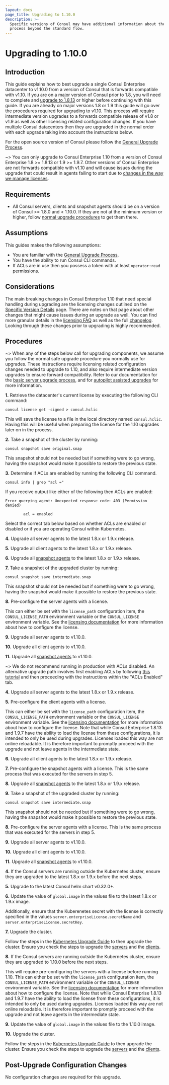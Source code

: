 ```yaml
---
layout: docs
page_title: Upgrading to 1.10.0
description: >-
  Specific versions of Consul may have additional information about the upgrade
  process beyond the standard flow.
---
```


# Upgrading to 1.10.0

<EnterpriseAlert />

## Introduction

This guide explains how to best upgrade a single Consul Enterprise datacenter to v1.10.0
from a version of Consul that is forwards compatible with v1.10. If you are on a major 
version of Consul prior to 1.8, you will need to complete and [upgrade to 1.8.13](/docs/upgrading/instructions) 
or higher before continuing with this guide. If you are already on major versions 1.8 or 1.9
this guide will go over the procedures required for upgrading to v1.10. This process
will require intermediate version upgrades to a forwards compatible release of v1.8 or v1.9
as well as other licensing related configuration changes. If you have multiple Consul datacenters
then they are upgraded in the normal order with each upgrade taking into account the instructions below.

For the open source version of Consul please follow the 
[General Upgrade Process](/docs/upgrading/instructions/general-process).

~> You can only upgrade to Consul Enterprise 1.10 from a version of Consul Enterprise 
1.8 >= 1.8.13 or 1.9 >= 1.9.7. Other versions of Consul Enterprise are not forwards
compatible with v1.10 and will cause issues during the upgrade that could result in
agents failing to start due to [changes in the way we manage licenses](/docs/enterprise/license/faq).

## Requirements

- All Consul servers, clients and snapshot agents should be on a version of Consul >= 1.8.0 and < 1.10.0. If
  they are not at the minimum version or higher, follow [normal upgrade procedures](/docs/upgrading) to get them there.

## Assumptions

This guides makes the following assumptions:

- You are familiar with the [General Upgrade Process](/docs/upgrading/instructions/general-process).
- You have the ability to run Consul CLI commands. 
- If ACLs are in use then you possess a token with at least `operator:read` permissions.

## Considerations

The main breaking changes in Consul Enterprise 1.10 that need special handling during upgrading are
the licensing changes outlined on the [Specific Version Details](/docs/upgrading/upgrade-specific#consul-1-10-0)
page. There are notes on that page about other changes that might cause issues during an upgrade as well.
You can find more granular details in the [licensing FAQ](/docs/enterprise/license/faq) as well as the full 
[changelog](https://github.com/hashicorp/consul/blob/master/CHANGELOG.md#1100-june-22-2021).
Looking through these changes prior to upgrading is highly recommended.

## Procedures

~> When any of the steps below call for upgrading components, we assume you follow the normal safe upgrade
procedure you normally use for upgrades. These instructions require licensing related configuration changes
needed to upgrade to 1.10, and also require intermediate version upgrades to ensure forward compatibility. 
Refer to our documentation for the [basic server upgrade process](/docs/upgrading/instructions/general-process), 
and for [autopilot assisted upgrades](https://learn.hashicorp.com/tutorials/consul/upgrade-automation)
for more information.

**1.** Retrieve the datacenter's current license by executing the following CLI command:

```shell
consul license get -signed > consul.hclic
```

  This will save the license to a file in the local directory named `consul.hclic`. Having this 
  will be useful when preparing the license for the 1.10 upgrades later on in the process.

**2.** Take a snapshot of the cluster by running:

```shell
consul snapshot save original.snap
```

  This snapshot should not be needed but if something were to go wrong, having
  the snapshot would make it possible to restore the previous state.

**3.** Determine if ACLs are enabled by running the following CLI command.

```shell
consul info | grep "acl ="
````

  If you receive output like either of the following then ACLs are enabled:

```text
Error querying agent: Unexpected response code: 403 (Permission denied)
```

```text
        acl = enabled

```

  Select the correct tab below based on whether ACLs are enabled or disabled or if you
  are operating Consul within Kubernetes.

<Tabs>
<Tab heading="ACLs Enabled">

**4.** Upgrade all server agents to the latest 1.8.x or 1.9.x release.

**5.** Upgrade all client agents to the latest 1.8.x or 1.9.x release.

**6.** Upgrade all [snapshot agents](/docs/commands/snapshot/agent) to the latest 1.8.x or 1.9.x release.

**7.** Take a snapshot of the upgraded cluster by running:

```shell
consul snapshot save intermediate.snap
```

  This snapshot should not be needed but if something were to go wrong, having
  the snapshot would make it possible to restore the previous state.

**8.** Pre-configure the server agents with a license.

  This can either be set with the `license_path` configuration item, the 
  `CONSUL_LICENSE_PATH` environment variable or the `CONSUL_LICENSE` 
  environment variable. See the [licensing documentation](/docs/enterprise/license/overview) 
  for more information about how to configure the license.

**9.** Upgrade all server agents to v1.10.0.

**10.** Upgrade all client agents to v1.10.0.

**11.** Upgrade all [snapshot agents](/docs/commands/snapshot/agent) to v1.10.0.

</Tab>
<Tab heading="ACLs Disabled">

~> We do not recommend running in production with ACLs disabled. An alternative upgrade
  path involves first enabling ACLs by following [this tutorial](https://learn.hashicorp.com/tutorials/consul/access-control-setup-production)
  and then proceeding with the instructions within the "ACLs Enabled" tab.

**4.** Upgrade all server agents to the latest 1.8.x or 1.9.x release.

**5.** Pre-configure the client agents with a license.

  This can either be set with the `license_path` configuration item, the 
  `CONSUL_LICENSE_PATH` environment variable or the `CONSUL_LICENSE` 
  environment variable. See the [licensing documentation](/docs/enterprise/license/overview) 
  for more information about how to configure the license. Note that while
  Consul Enterprise 1.8.13 and 1.9.7 have the ability to load the license
  from these configurations, it is intended to only be used during upgrades.
  Licenses loaded this way are not online reloadable. It is therefore important
  to promptly proceed with the upgrade and not leave agents in the intermediate state.

**6.** Upgrade all client agents to the latest 1.8.x or 1.9.x release.

**7.** Pre-configure the snapshot agents with a license. This is the same process that
  was executed for the servers in step 5.

**8.** Upgrade all [snapshot agents](/docs/commands/snapshot/agent) to the latest 1.8.x or 1.9.x release.

**9.** Take a snapshot of the upgraded cluster by running:

```shell
consul snapshot save intermediate.snap
```

  This snapshot should not be needed but if something were to go wrong, having
  the snapshot would make it possible to restore the previous state.

**8.** Pre-configure the server agents with a license. This is the same process that
  was executed for the servers in step 5.

**9.** Upgrade all server agents to v1.10.0.

**10.** Upgrade all client agents to v1.10.0.

**11.** Upgrade all [snapshot agents](/docs/commands/snapshot/agent) to v1.10.0.

</Tab>
<Tab heading="Kubernetes">

**4.** If the Consul servers are running outside the Kubernetes cluster, ensure they are upgraded
to the latest 1.8.x or 1.9.x before the next steps.

**5.** Upgrade to the latest Consul helm chart v0.32.0+.

**6.** Update the value of `global.image` in the values file to the latest 1.8.x or 1.9.x image.

  Additionally, ensure that the Kuberenetes secret with the license is correctly specified in the
  values `server.enterpriseLicense.secretName` and `server.enterpriseLicense.secretKey`.

**7.** Upgrade the cluster.

  Follow the steps in the [Kubernetes Upgrade Guide](/docs/k8s/upgrade#upgrade-consul-on-kubernetes)
  to then upgrade the cluster. Ensure you check the steps to upgrade the [servers](/docs/k8s/upgrade#upgrading-consul-servers)
  and the [clients](/docs/k8s/upgrade#upgrading-consul-clients).

**8.** If the Consul servers are running outside the Kubernetes cluster, ensure they are upgraded
  to 1.10.0 before the next steps. 
  
  This will require pre-configuring the servers with a license
  before running 1.10. This can either be set with the `license_path` configuration item, the 
  `CONSUL_LICENSE_PATH` environment variable or the `CONSUL_LICENSE` 
  environment variable. See the [licensing documentation](/docs/enterprise/license/overview) 
  for more information about how to configure the license. Note that while
  Consul Enterprise 1.8.13 and 1.9.7 have the ability to load the license
  from these configurations, it is intended to only be used during upgrades.
  Licenses loaded this way are not online reloadable. It is therefore important
  to promptly proceed with the upgrade and not leave agents in the intermediate state.

**9.** Update the value of `global.image` in the values file to the 1.10.0 image.

**10.** Upgrade the cluster.

  Follow the steps in the [Kubernetes Upgrade Guide](/docs/k8s/upgrade#upgrade-consul-on-kubernetes)
  to then upgrade the cluster. Ensure you check the steps to upgrade the [servers](/docs/k8s/upgrade#upgrading-consul-servers)
  and the [clients](/docs/k8s/upgrade#upgrading-consul-clients).

</Tab>
</Tabs>

## Post-Upgrade Configuration Changes

No configuration changes are required for this upgrade.
